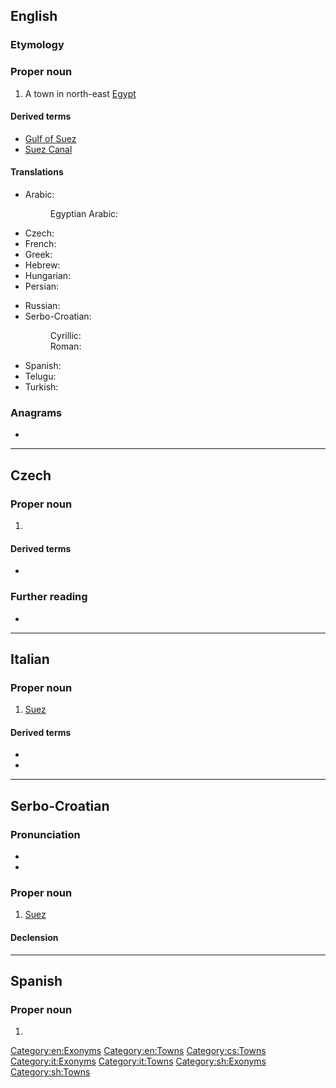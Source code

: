 {{also|suez|-süz}}
==English==

===Etymology===
{{rfe|en}}

===Proper noun===
{{wikipedia}}
{{en-proper noun}}

# A town in north-east [[Egypt]]

====Derived terms====
* [[Gulf of Suez]]
* [[Suez Canal]]

====Translations====
{{trans-top|Suez, Egypt}}
* Arabic: {{t|ar|اَلسُّوَيْس|m}}
*: Egyptian Arabic: {{t|arz|السويس|tr=el-sewēs}}
* Czech: {{t+|cs|Suez|m}}
* French: {{t+|fr|Suez}}
* Greek: {{t|el|Σουέζ|n}}
* Hebrew: {{t|he|סואץ|m}}
* Hungarian: {{t|hu|Szuez}}
* Persian: {{t+|fa|سوئز|tr=suez}}
{{trans-mid}}
* Russian: {{t|ru|Суэ́ц|m}}
* Serbo-Croatian:
*: Cyrillic: {{t|sh|Су̀ез|m|sc=Cyrl}}
*: Roman: {{t+|sh|Sùez|m}}
* Spanish: {{t|es|Suez|m}}
* Telugu: {{t|te|సూయజ్}}
* Turkish: {{t|tr|Süveyş}}
{{trans-bottom}}

===Anagrams===
* {{anagrams|en|a=esuz|Suze|Zeus}}

[[Category:en:Exonyms]]
[[Category:en:Towns]]

----

==Czech==

===Proper noun===
{{cs-proper noun|g=m}}

# {{l|en|Suez}} {{gloss|town in north-east Egypt}}

====Derived terms====
* {{l|cs|suezský}}

===Further reading===
* {{R:KNLA}}

[[Category:cs:Towns]]

----

==Italian==

===Proper noun===
{{wikipedia|lang=it}}
{{it-proper noun}}

# [[#English|Suez]]

====Derived terms====
* {{l|it|Canale di Suez}}
* {{l|it|Golfo di Suez}}

[[Category:it:Exonyms]]
[[Category:it:Towns]]

----

==Serbo-Croatian==

===Pronunciation===
* {{IPA|sh|/sǔez/}}
* {{hyphenation|sh|Su|ez}}

===Proper noun===
{{sh-proper noun|g=m|head=Sùez}}

# [[#English|Suez]]

====Declension====
{{sh-decl-noun-unc
|Suez
|Sueza
|Suezu
|Suez
|Suezu
|Suezu
|Suezom
}}

[[Category:sh:Exonyms]]
[[Category:sh:Towns]]

----

==Spanish==

===Proper noun===
{{es-proper noun|m}}

# {{l|en|Suez}}